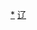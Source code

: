 <div style="position: relative" class="center">
{{Image label begin|image=Administrative Division Chaoyang.png|width={{{1|534}}}|link=}} 
{{Image label|x=1210|y=750|scale={{{1|534}}}/1780|text={{vtext|[[双塔区|<span style="color: black;">'''双塔区'''</span>]]}}}}
{{Image label|x=1000|y=790|scale={{{1|534}}}/1780|text=[[龙城区|<span style="color: black;">'''龙城区'''</span>]]}}
{{Image label|x=1030|y=990|scale={{{1|534}}}/1780|text=[[朝阳县|<span style="color: black;">'''朝阳县'''</span>]]}}
{{Image label|x=540|y=530|scale={{{1|534}}}/1780|text=[[建平县|<span style="color: black;">'''建平县'''</span>]]}}
{{Image label|x=580|y=1150|scale={{{1|534}}}/1780|text=[[喀喇沁左翼蒙古族自治县|<span style="color: black;">'''喀喇沁左翼<br>蒙古族自治县'''</span>]]}}
{{Image label|x=1380|y=510|scale={{{1|534}}}/1780|text=[[北票市|<span style="color: black;">'''北票市'''</span>]]}}
{{Image label|x=260|y=1370|scale={{{1|534}}}/1780|text=[[凌源市|<span style="color: black;">'''凌源市'''</span>]]}}
</div>
<noinclude>
[[Category:朝阳市行政区划|*]]
[[Category:中华人民共和国地级行政区划图|辽]]
</noinclude>